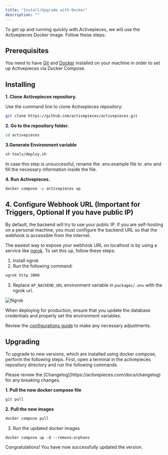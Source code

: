 ```yaml
---
title: "Install/Upgrade with Docker"
description: ""
---
```


To get up and running quickly with Activepieces, we will use the Activepieces Docker image. Follow these steps:

## Prerequisites

You need to have [Git](https://git-scm.com/book/en/v2/Getting-Started-Installing-Git) and [Docker](https://docs.docker.com/get-docker/) installed on your machine in order to set up Activepieces via Docker Compose.

## Installing

**1. Clone Activepieces repository.**

Use the command line to clone Activepieces repository:

```bash
git clone https://github.com/activepieces/activepieces.git
```

**2. Go to the repository folder.**

```bash
cd activepieces
```

**3.Generate Environment variable**
```bash
sh tools/deploy.sh
```
<Tip>
In case this step is unsuccessful, rename the .env.example file to .env and fill the necessary information inside the file.
</Tip>

**4. Run Activepieces.**

```bash
docker compose -p activepieces up
```

## 4. Configure Webhook URL (Important for Triggers, Optional If you have public IP)

By default, the backend will try to use your public IP. If you are self-hosting on a personal machine, you must configure the backend URL so that the webhook is accessible from the internet.

The easiest way to expose your webhook URL on localhost is by using a service like [ngrok](https://ngrok.com/). To set this up, follow these steps:

1. Install ngrok
2. Run the following command:
```bash
ngrok http 3000
```
3. Replace `AP_BACKEND_URL` environment variable in `packages/.env` with the ngrok url.

![Ngrok](../resources/screenshots/docker-ngrok.png)

<Warning>
When deploying for production, ensure that you update the database credentials and properly set the environment variables.

Review the [configurations guide](configurations.mdx) to make any necessary adjustments.
</Warning>

## Upgrading

To upgrade to new versions, which are installed using docker compose, perform the following steps. First, open a terminal in the activepieces repository directory and run the following commands.

<Tip>
Please review the [Changelog](https://activepieces.com/docs/changelog) for any breaking changes.
</Tip>

**1. Pull the new docker compose file**
```bash
git pull
```

**2. Pull the new images**
```bash
docker compose pull
```

3. Run the updated docker images
```
docker compose up -d --remove-orphans
```

Congratulations! You have now successfully updated the version.
